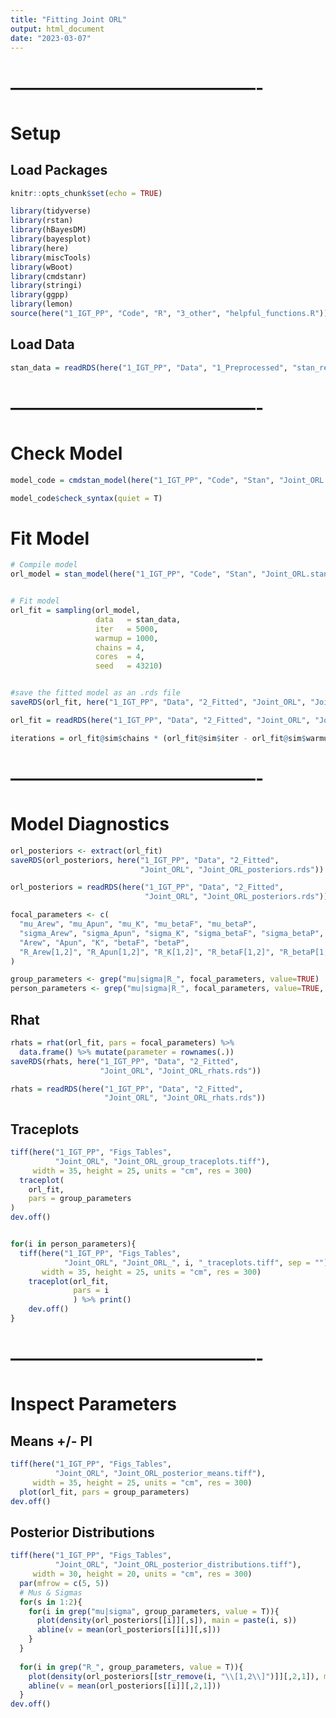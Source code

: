 ```yaml
---
title: "Fitting Joint ORL"
output: html_document
date: "2023-03-07"
---
```




# -------------------------------------------
# Setup
## Load Packages
```r
knitr::opts_chunk$set(echo = TRUE)

library(tidyverse)
library(rstan)
library(hBayesDM)
library(bayesplot)
library(here)
library(miscTools)
library(wBoot)
library(cmdstanr)
library(stringi)
library(ggpp)
library(lemon)
source(here("1_IGT_PP", "Code", "R", "3_other", "helpful_functions.R"))
```



## Load Data
```r
stan_data = readRDS(here("1_IGT_PP", "Data", "1_Preprocessed", "stan_ready_ORL_IGT.rds"))
```



# -------------------------------------------
# Check Model
```r
model_code = cmdstan_model(here("1_IGT_PP", "Code", "Stan", "Joint_ORL.stan"), compile = F)

model_code$check_syntax(quiet = T)
```



# Fit Model
```r
# Compile model
orl_model = stan_model(here("1_IGT_PP", "Code", "Stan", "Joint_ORL.stan"))


# Fit model
orl_fit = sampling(orl_model, 
                   data   = stan_data, 
                   iter   = 5000, 
                   warmup = 1000, 
                   chains = 4, 
                   cores  = 4,
                   seed   = 43210)


#save the fitted model as an .rds file
saveRDS(orl_fit, here("1_IGT_PP", "Data", "2_Fitted", "Joint_ORL", "Joint_ORL_fit.rds"))
```



```r
orl_fit = readRDS(here("1_IGT_PP", "Data", "2_Fitted", "Joint_ORL", "Joint_ORL_fit.rds"))

iterations = orl_fit@sim$chains * (orl_fit@sim$iter - orl_fit@sim$warmup)
```



# -------------------------------------------
# Model Diagnostics
```r
orl_posteriors <- extract(orl_fit)
saveRDS(orl_posteriors, here("1_IGT_PP", "Data", "2_Fitted", 
                             "Joint_ORL", "Joint_ORL_posteriors.rds"))
```



```r
orl_posteriors = readRDS(here("1_IGT_PP", "Data", "2_Fitted", 
                              "Joint_ORL", "Joint_ORL_posteriors.rds"))

focal_parameters <- c(
  "mu_Arew", "mu_Apun", "mu_K", "mu_betaF", "mu_betaP", 
  "sigma_Arew", "sigma_Apun", "sigma_K", "sigma_betaF", "sigma_betaP", 
  "Arew", "Apun", "K", "betaF", "betaP",
  "R_Arew[1,2]", "R_Apun[1,2]", "R_K[1,2]", "R_betaF[1,2]", "R_betaP[1,2]"
)

group_parameters <- grep("mu|sigma|R_", focal_parameters, value=TRUE)
person_parameters <- grep("mu|sigma|R_", focal_parameters, value=TRUE, invert=TRUE)
```



## Rhat
```r
rhats = rhat(orl_fit, pars = focal_parameters) %>%
  data.frame() %>% mutate(parameter = rownames(.))
saveRDS(rhats, here("1_IGT_PP", "Data", "2_Fitted", 
                    "Joint_ORL", "Joint_ORL_rhats.rds"))
```



```r
rhats = readRDS(here("1_IGT_PP", "Data", "2_Fitted", 
                     "Joint_ORL", "Joint_ORL_rhats.rds"))
```



## Traceplots
```r
tiff(here("1_IGT_PP", "Figs_Tables", 
          "Joint_ORL", "Joint_ORL_group_traceplots.tiff"),
     width = 35, height = 25, units = "cm", res = 300)
  traceplot(
    orl_fit,
    pars = group_parameters
)
dev.off()


for(i in person_parameters){
  tiff(here("1_IGT_PP", "Figs_Tables", 
            "Joint_ORL", "Joint_ORL_", i, "_traceplots.tiff", sep = ""),
       width = 35, height = 25, units = "cm", res = 300)
    traceplot(orl_fit,
              pars = i
              ) %>% print()
    dev.off()
}
```



# -------------------------------------------
# Inspect Parameters
## Means +/- PI
```r
tiff(here("1_IGT_PP", "Figs_Tables", 
          "Joint_ORL", "Joint_ORL_posterior_means.tiff"),
     width = 35, height = 25, units = "cm", res = 300)
  plot(orl_fit, pars = group_parameters)
dev.off()
```



## Posterior Distributions
```r
tiff(here("1_IGT_PP", "Figs_Tables", 
          "Joint_ORL", "Joint_ORL_posterior_distributions.tiff"),
     width = 30, height = 20, units = "cm", res = 300)
  par(mfrow = c(5, 5))
  # Mus & Sigmas
  for(s in 1:2){
    for(i in grep("mu|sigma", group_parameters, value = T)){
      plot(density(orl_posteriors[[i]][,s]), main = paste(i, s))
      abline(v = mean(orl_posteriors[[i]][,s]))
    }
  }
  
  for(i in grep("R_", group_parameters, value = T)){
    plot(density(orl_posteriors[[str_remove(i, "\\[1,2\\]")]][,2,1]), main = i)
    abline(v = mean(orl_posteriors[[i]][,2,1]))
  }
dev.off()
```



















